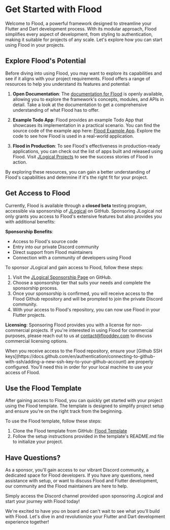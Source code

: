 
# Get Started with Flood

Welcome to Flood, a powerful framework designed to streamline your Flutter and Dart development process. With its modular approach, Flood simplifies every aspect of development, from styling to authentication, making it suitable for projects of any scale. Let's explore how you can start using Flood in your projects.

## Explore Flood's Potential

Before diving into using Flood, you may want to explore its capabilities and see if it aligns with your project requirements. Flood offers a range of resources to help you understand its features and potential:

1. **Open Documentation**: The [documentation for Flood](/) is openly available, allowing you to explore the framework's concepts, modules, and APIs in detail. Take a look at the documentation to get a comprehensive understanding of what Flood has to offer.

2. **Example Todo App**: Flood provides an example Todo App that showcases its implementation in a practical scenario. You can find the source code of the example app here: [Flood Example App](https://github.com/JLogical-Apps/flood-example). Explore the code to see how Flood is used in a real-world application.

3. **Flood in Production**: To see Flood's effectiveness in production-ready applications, you can check out the list of apps built and released using Flood. Visit [JLogical Projects](https://www.jlogical.com/projects) to see the success stories of Flood in action.

By exploring these resources, you can gain a better understanding of Flood's capabilities and determine if it's the right fit for your project.

## Get Access to Flood

Currently, Flood is available through a **closed beta** testing program, accessible via sponsorship of [JLogical](https://jlogical.com/) on GitHub. Sponsoring JLogical not only grants you access to Flood's extensive features but also provides you with additional benefits:

**Sponsorship Benefits**:

-   Access to Flood's source code
-   Entry into our private Discord community
-   Direct support from Flood maintainers
-   Connection with a community of developers using Flood

To sponsor JLogical and gain access to Flood, follow these steps:

1. Visit the [JLogical Sponsorship Page](https://github.com/sponsors/JLogical-Apps/) on GitHub.
2. Choose a sponsorship tier that suits your needs and complete the sponsorship process.
3. Once your sponsorship is confirmed, you will receive access to the Flood Github repository and will be prompted to join the private Discord community.
4. With your access to Flood's repository, you can now use Flood in your Flutter projects.

**Licensing**: Sponsoring Flood provides you with a license for non-commercial projects. If you're interested in using Flood for commercial purposes, please reach out to us at contact@flooddev.com to discuss commercial licensing options.

<Callout type="info" emoji="ℹ️">
    When you receive access to the Flood repository, ensure your [Github SSH
    keys](https://docs.github.com/en/authentication/connecting-to-github-with-ssh/adding-a-new-ssh-key-to-your-github-account)
    are properly configured. You'll need this in order for your local machine to
    use your access of Flood.
</Callout>

## Use the Flood Template

After gaining access to Flood, you can quickly get started with your project using the Flood template. The template is designed to simplify project setup and ensure you're on the right track from the beginning.

To use the Flood template, follow these steps:

1. Clone the Flood template from GitHub: [Flood Template](https://github.com/JLogical-Apps/flood-template)
2. Follow the setup instructions provided in the template's README.md file to initialize your project.

## Have Questions?

As a sponsor, you'll gain access to our vibrant Discord community, a dedicated space for Flood developers. If you have any questions, need assistance with setup, or want to discuss Flood and Flutter development, our community and the Flood maintainers are here to help.

Simply access the Discord channel provided upon sponsoring JLogical and start your journey with Flood today!

We're excited to have you on board and can't wait to see what you'll build with Flood. Let's dive in and revolutionize your Flutter and Dart development experience together!
